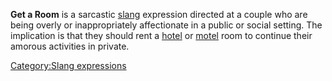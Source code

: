 '''Get a Room''' is a sarcastic [[slang]] expression directed at a couple who are being overly or inappropriately affectionate in a public or social setting. The implication is that they should rent a [[hotel]] or [[motel]] room to continue their amorous activities in private.

[[Category:Slang expressions]]